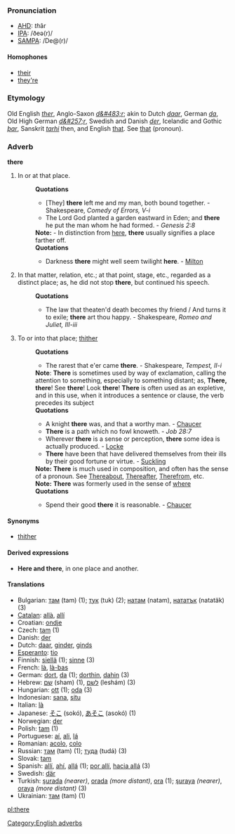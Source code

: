 ===Pronunciation===
*[[w:AHD|AHD]]: <i>th</i>âr
*[[w:IPA|IPA]]: /ðeə(r)/
*[[w:SAMPA|SAMPA]]: /De@(r)/

====Homophones====
*[[their]]
*[[they're]]

===Etymology===
Old English ''[[ther]]'', Anglo-Saxon ''[[d&#483;r]]''; akin to Dutch ''[[daar]]'', German ''[[da]]'', Old High German ''[[d&#257;r]]'', Swedish and Danish ''[[der]]'', Icelandic and Gothic ''[[þar]]'', Sanskrit ''[[tarhi]]'' then, and English [[that]]. See [[that]] (pronoun).

===Adverb===
'''there'''

#In or at that place. 
#:'''Quotations'''
#:*[They] '''there''' left me and my man, both bound together. - Shakespeare, ''Comedy of Errors, V-i''
#:*The Lord God planted a garden eastward in Eden; and '''there''' he put the man whom he had formed. - ''Genesis 2:8''
#:'''Note:''' - In distinction from [[here]], '''there''' usually signifies a place farther off. 
#:'''Quotations'''
#:*Darkness '''there''' might well seem twilight '''here'''. - [[Milton]]
#In that matter, relation, etc.; at that point, stage, etc., regarded as a distinct place; as, he did not stop '''there''', but continued his speech.
#:'''Quotations'''
#:*The law that theaten'd death becomes thy friend / And turns it to exile; '''there''' art thou happy. - Shakespeare, ''Romeo and Juliet, III-iii''
#To or into that place; [[thither]]
#:'''Quotations'''
#:*The rarest that e'er came '''there'''. - Shakespeare, ''Tempest, II-i''
#:'''Note''': '''There''' is sometimes used by way of exclamation, calling the attention to something, especially to something distant; as, '''There, there'''! See '''there'''! Look '''there'''! '''There''' is often used as an expletive, and in this use, when it introduces a sentence or clause, the verb precedes its subject
#:'''Quotations'''
#:*A knight '''there''' was, and that a worthy man. - [[Chaucer]]
#:*'''There''' is a path which no fowl knoweth. - ''Job 28:7''
#:*Wherever '''there''' is a sense or perception, '''there''' some idea is actually produced. - [[Locke]]
#:*'''There''' have been that have delivered themselves from their ills by their good fortune or virtue. - [[Suckling]]
#:'''Note:''' '''There''' is much used in composition, and often has the sense of a pronoun. See [[Thereabout]], [[Thereafter]], [[Therefrom]], etc.
#:'''Note:''' '''There''' was formerly used in the sense of [[where]]
#:'''Quotations'''
#:*Spend their good '''there''' it is reasonable. - [[Chaucer]]

====Synonyms====
*[[thither]]

====Derived expressions====
*'''Here and there''', in one place and another.

==== Translations ====
*Bulgarian: [[там]] (tam) (1); [[тук]] (tuk) (2); [[натам]] (natam), [[нататък]] (natatäk) (3)
*[[Catalan]]: [[allà]], [[allí]]
*Croatian: [[ondje]]
*Czech: [[tam]] (1)
*Danish: [[der]]
*Dutch: [[daar]], [[ginder]], [[ginds]]
*[[Esperanto]]: [[tio]]
*Finnish: [[siellä]] (1); [[sinne]] (3)
*French: [[là]], [[là-bas]]
*German: [[dort]], [[da]] (1); [[dorthin]], [[dahin]] (3)
*Hebrew: [[‎שם]]‎ (sham) (1), [[‎לשם]]‎ (leshám) (3)
*Hungarian: [[ott]] (1); [[oda]] (3)
*Indonesian: [[sana]], [[situ]]
*Italian: [[là]]
*Japanese: [[そこ]] (sokó), [[あそこ]] (asokó) (1)
*Norwegian: [[der]]
*Polish: [[tam]] (1)
*Portuguese: [[aí]], [[ali]], [[lá]]
*Romanian: [[acolo]], [[colo]]
*Russian: [[там]] (tam) (1); [[туда]] (tudá) (3)
*Slovak: [[tam]]
*Spanish: [[allí]], [[ahí]], [[allá]] (1); [[por allí]], [[hacia allá]] (3)
*Swedish: [[där]]
*Turkish: [[şurada]] ''(nearer)'', [[orada]] ''(more distant)'', [[ora]] (1); [[şuraya]] ''(nearer)'', [[oraya]] ''(more distant)'' (3)
*Ukrainian: [[там]] (tam) (1)

[[Category:English adverbs]]
[[pl:there]]
